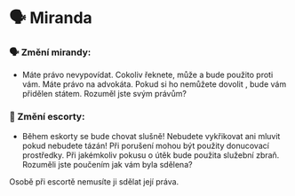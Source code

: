 
# 🗣️ Miranda

### 🗣️ Změní mirandy:

- Máte právo nevypovídat. Cokoliv řeknete, může a bude použito proti vám. Máte právo na advokáta. Pokud si ho nemůžete dovolit , bude vám přidělen státem. Rozuměl jste svým právům?

### 🚓 Změní escorty:

- Během eskorty se bude chovat slušně! Nebudete vykřikovat ani mluvit pokud nebudete tázán! Při porušení mohou být použity donucovací prostředky. Při jakémkoliv pokusu o útěk bude použita služební zbraň. Rozuměli jste poučením jak vám byla sdělena?

<Callout type="info" emoji="ℹ️">
  Osobě při escortě nemusíte ji sdělat její práva.
</Callout>
